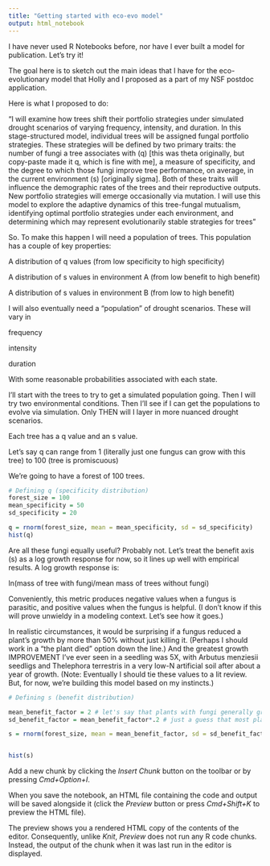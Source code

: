 ```yaml
---
title: "Getting started with eco-evo model"
output: html_notebook
---
```


I have never used R Notebooks before, nor have I ever built a model for publication. Let's try it!

The goal here is to sketch out the main ideas that I have for the eco-evolutionary model that Holly and I proposed as a part of my NSF postdoc application. 

Here is what I proposed to do:

"I will examine how trees shift their portfolio strategies under simulated drought scenarios of varying frequency, intensity, and duration. In this stage-structured model, individual trees will be assigned fungal portfolio strategies. These strategies will be defined by two primary traits: the number of fungi a tree associates with (q) [this was theta originally, but copy-paste made it q, which is fine with me], a measure of specificity, and the degree to which those fungi improve tree performance, on average, in the current environment (s) [originally sigma]. Both of these traits will influence the demographic rates of the trees and their reproductive outputs. New portfolio strategies will emerge occasionally via mutation. I will use this model to explore the adaptive dynamics of this tree-fungal mutualism, identifying optimal portfolio strategies under each environment, and determining which may represent evolutionarily stable strategies for trees"

So. To make this happen I will need a population of trees. This population has a couple of key properties:

A distribution of q values (from low specificity to high specificity)

A distribution of s values in environment A (from low benefit to high benefit)

A distribution of s values in environment B (from low to high benefit)

I will also eventually need a "population" of drought scenarios. These will vary in 

frequency

intensity

duration

With some reasonable probabilities associated with each state.

I'll start with the trees to try to get a simulated population going. Then I will try two environmental conditions. Then I'll see if I can get the populations to evolve via simulation. Only THEN will I layer in more nuanced drought scenarios.

Each tree has a q value and an s value.

Let's say q can range from 1 (literally just one fungus can grow with this tree) to 100 (tree is promiscuous)

We're going to have a forest of 100 trees.

```r
# Defining q (specificity distribution)
forest_size = 100
mean_specificity = 50
sd_specificity = 20

q = rnorm(forest_size, mean = mean_specificity, sd = sd_specificity)
hist(q)

```

Are all these fungi equally useful? Probably not. Let's treat the benefit axis (s) as a log growth response for now, so it lines up well with empirical results. A log growth response is:

ln(mass of tree with fungi/mean mass of trees without fungi)

Conveniently, this metric produces negative values when a fungus is parasitic, and positive values when the fungus is helpful. (I don't know if this will prove unwieldy in a modeling context. Let's see how it goes.)

In realistic circumstances, it would be surprising if a fungus reduced a plant's growth by more than 50% without just killing it. (Perhaps I should work in a "the plant died" option down the line.) And the greatest growth IMPROVEMENT I've ever seen in a seedling was 5X, with Arbutus menziesii seedligs and Thelephora terrestris in a very low-N artificial soil after about a year of growth. (Note: Eventually I should tie these values to a lit review. But, for now, we're building this model based on my instincts.)

```r
# Defining s (benefit distribution)

mean_benefit_factor = 2 # let's say that plants with fungi generally grow twice as big as plants without
sd_benefit_factor = mean_benefit_factor*.2 # just a guess that most plants get within +/- 20% of the mean benefit

s = rnorm(forest_size, mean = mean_benefit_factor, sd = sd_benefit_factor)


hist(s)

```

Add a new chunk by clicking the *Insert Chunk* button on the toolbar or by pressing *Cmd+Option+I*.

When you save the notebook, an HTML file containing the code and output will be saved alongside it (click the *Preview* button or press *Cmd+Shift+K* to preview the HTML file). 

The preview shows you a rendered HTML copy of the contents of the editor. Consequently, unlike *Knit*, *Preview* does not run any R code chunks. Instead, the output of the chunk when it was last run in the editor is displayed.

